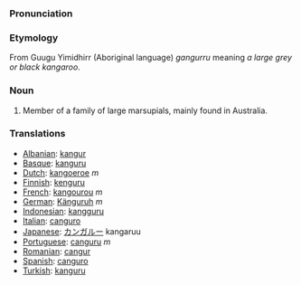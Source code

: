 ===Pronunciation===

===Etymology===
From Guugu Yimidhirr (Aboriginal language) ''gangurru'' meaning ''a large grey or black kangaroo''.

===Noun===
#Member of a family of large marsupials, mainly found in Australia.

===Translations===
*[[Albanian]]: [[kangur]]
*[[Basque]]: [[kanguru]]
*[[Dutch]]: [[kangoeroe]] ''m''
*[[Finnish]]: [[kenguru]]
*[[French]]: [[kangourou]] ''m''
*[[German]]: [[Känguruh]] ''m''
*[[Indonesian]]: [[kangguru]]
*[[Italian]]: [[canguro]]
*[[Japanese]]: [[カンガルー]] kangaruu
*[[Portuguese]]: [[canguru]] ''m''
*[[Romanian]]: [[cangur]]
*[[Spanish]]: [[canguro]]
*[[Turkish]]: [[kanguru]]